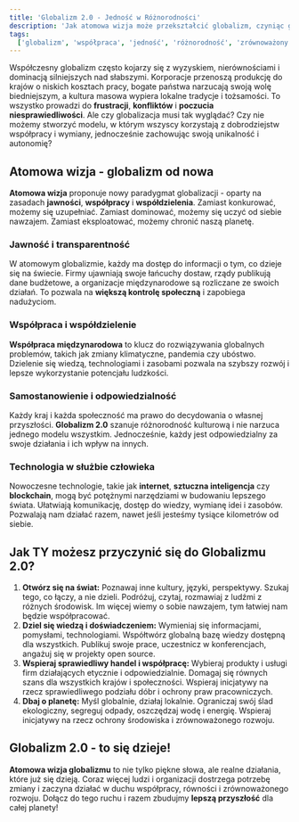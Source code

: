 ```yaml
---
title: 'Globalizm 2.0 - Jedność w Różnorodności'
description: 'Jak atomowa wizja może przekształcić globalizm, czyniąc go bardziej sprawiedliwym, zrównoważonym i korzystnym dla wszystkich mieszkańców Ziemi?'
tags:
  ['globalizm', 'współpraca', 'jedność', 'różnorodność', 'zrównoważony rozwój']
---
```


Współczesny globalizm często kojarzy się z wyzyskiem, nierównościami i dominacją silniejszych nad słabszymi. Korporacje przenoszą produkcję do krajów o niskich kosztach pracy, bogate państwa narzucają swoją wolę biedniejszym, a kultura masowa wypiera lokalne tradycje i tożsamości. To wszystko prowadzi do **frustracji**, **konfliktów** i **poczucia niesprawiedliwości**. Ale czy globalizacja musi tak wyglądać? Czy nie możemy stworzyć modelu, w którym wszyscy korzystają z dobrodziejstw współpracy i wymiany, jednocześnie zachowując swoją unikalność i autonomię?

## Atomowa wizja - globalizm od nowa

**Atomowa wizja** proponuje nowy paradygmat globalizacji - oparty na zasadach **jawności**, **współpracy** i **współdzielenia**. Zamiast konkurować, możemy się uzupełniać. Zamiast dominować, możemy się uczyć od siebie nawzajem. Zamiast eksploatować, możemy chronić naszą planetę.

### Jawność i transparentność

W atomowym globalizmie, każdy ma dostęp do informacji o tym, co dzieje się na świecie. Firmy ujawniają swoje łańcuchy dostaw, rządy publikują dane budżetowe, a organizacje międzynarodowe są rozliczane ze swoich działań. To pozwala na **większą kontrolę społeczną** i zapobiega nadużyciom.

### Współpraca i współdzielenie

**Współpraca międzynarodowa** to klucz do rozwiązywania globalnych problemów, takich jak zmiany klimatyczne, pandemia czy ubóstwo. Dzielenie się wiedzą, technologiami i zasobami pozwala na szybszy rozwój i lepsze wykorzystanie potencjału ludzkości.

### Samostanowienie i odpowiedzialność

Każdy kraj i każda społeczność ma prawo do decydowania o własnej przyszłości. **Globalizm 2.0** szanuje różnorodność kulturową i nie narzuca jednego modelu wszystkim. Jednocześnie, każdy jest odpowiedzialny za swoje działania i ich wpływ na innych.

### Technologia w służbie człowieka

Nowoczesne technologie, takie jak **internet**, **sztuczna inteligencja** czy **blockchain**, mogą być potężnymi narzędziami w budowaniu lepszego świata. Ułatwiają komunikację, dostęp do wiedzy, wymianę idei i zasobów. Pozwalają nam działać razem, nawet jeśli jesteśmy tysiące kilometrów od siebie.

## Jak TY możesz przyczynić się do Globalizmu 2.0?

1. **Otwórz się na świat:** Poznawaj inne kultury, języki, perspektywy. Szukaj tego, co łączy, a nie dzieli. Podróżuj, czytaj, rozmawiaj z ludźmi z różnych środowisk. Im więcej wiemy o sobie nawzajem, tym łatwiej nam będzie współpracować.
2. **Dziel się wiedzą i doświadczeniem:** Wymieniaj się informacjami, pomysłami, technologiami. Współtwórz globalną bazę wiedzy dostępną dla wszystkich. Publikuj swoje prace, uczestnicz w konferencjach, angażuj się w projekty open source.
3. **Wspieraj sprawiedliwy handel i współpracę:** Wybieraj produkty i usługi firm działających etycznie i odpowiedzialnie. Domagaj się równych szans dla wszystkich krajów i społeczności. Wspieraj inicjatywy na rzecz sprawiedliwego podziału dóbr i ochrony praw pracowniczych.
4. **Dbaj o planetę:** Myśl globalnie, działaj lokalnie. Ograniczaj swój ślad ekologiczny, segreguj odpady, oszczędzaj wodę i energię. Wspieraj inicjatywy na rzecz ochrony środowiska i zrównoważonego rozwoju.

## Globalizm 2.0 - to się dzieje!

**Atomowa wizja globalizmu** to nie tylko piękne słowa, ale realne działania, które już się dzieją. Coraz więcej ludzi i organizacji dostrzega potrzebę zmiany i zaczyna działać w duchu współpracy, równości i zrównoważonego rozwoju. Dołącz do tego ruchu i razem zbudujmy **lepszą przyszłość** dla całej planety!
